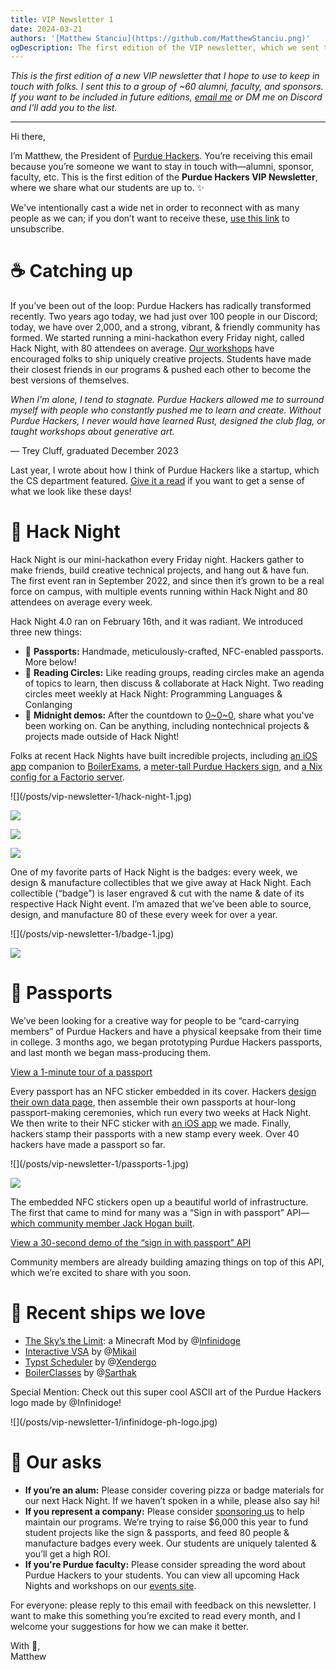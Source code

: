 ```yaml
---
title: VIP Newsletter 1
date: 2024-03-21
authors: '[Matthew Stanciu](https://github.com/MatthewStanciu.png)'
ogDescription: The first edition of the VIP newsletter, which we sent to alumni, faculty, and sponsors.
---
```


_This is the first edition of a new VIP newsletter that I hope to use to keep in touch with folks. I sent this to a group of ~60 alumni, faculty, and sponsors. If you want to be included in future editions, [email me](mailto:mstanciu@purdue.edu) or DM me on Discord and I'll add you to the list._

---

Hi there,

I’m Matthew, the President of [Purdue Hackers](https://purduehackers.com). You’re receiving this email because you’re someone we want to stay in touch with—alumni, sponsor, faculty, etc. This is the first edition of the **Purdue Hackers VIP Newsletter**, where we share what our students are up to. ✨

We've intentionally cast a wide net in order to reconnect with as many people as we can; if you don’t want to receive these, [use this link](https://forms.gle/G4uwmdcNAsC5QZ6D8) to unsubscribe.

# ☕ Catching up

If you’ve been out of the loop: Purdue Hackers has radically transformed recently. Two years ago today, we had just over 100 people in our Discord; today, we have over 2,000, and a strong, vibrant, & friendly community has formed. We started running a mini-hackathon every Friday night, called Hack Night, with 80 attendees on average. [Our workshops](https://events.purduehackers.com/sound-galaxy-workshop) have encouraged folks to ship uniquely creative projects. Students have made their closest friends in our programs & pushed each other to become the best versions of themselves.

_When I’m alone, I tend to stagnate. Purdue Hackers allowed me to surround myself with people who constantly pushed me to learn and create. Without Purdue Hackers, I never would have learned Rust, designed the club flag, or taught workshops about generative art._

— Trey Cluff, graduated December 2023

Last year, I wrote about how I think of Purdue Hackers like a startup, which the CS department featured. [Give it a read](https://blog.purduehackers.com/posts/college-clubs-are-awesome) if you want to get a sense of what we look like these days!

# 🌛 Hack Night

Hack Night is our mini-hackathon every Friday night. Hackers gather to make friends, build creative technical projects, and hang out & have fun. The first event ran in September 2022, and since then it’s grown to be a real force on campus, with multiple events running within Hack Night and 80 attendees on average every week.

Hack Night 4.0 ran on February 16th, and it was radiant. We introduced three new things:

- 🛂 **Passports:** Handmade, meticulously-crafted, NFC-enabled passports. More below!
- 🌟 **Reading Circles:** Like reading groups, reading circles make an agenda of topics to learn, then discuss & collaborate at Hack Night. Two reading circles meet weekly at Hack Night: Programming Languages & Conlanging
- 🌃 **Midnight demos:** After the countdown to [0~0~0](https://blog.purduehackers.com/posts/lightning-time), share what you've been working on. Can be anything, including nontechnical projects & projects made outside of Hack Night!

Folks at recent Hack Nights have built incredible projects, including [an iOS app](https://cdn.sanity.io/images/xqpbdhg6/production/c02db954b452a74f690b6ad12363f5fa32d3ee4c-1280x960.jpg) companion to [BoilerExams](https://www.boilerexams.com/), a [meter-tall Purdue Hackers sign](https://cdn.sanity.io/images/xqpbdhg6/production/43eda5af9f69bf436facade815d31329761448b2-1280x960.jpg), and [a Nix config for a Factorio server](https://github.com/Infinidoge/universe/blob/master/modules/vendored/factorio.nix).

<div className="grid grid-cols-2 gap-2">
![](/posts/vip-newsletter-1/hack-night-1.jpg)

![](/posts/vip-newsletter-1/hack-night-2.jpg)

![](/posts/vip-newsletter-1/hack-night-3.jpg)

![](/posts/vip-newsletter-1/hack-night-4.jpg)

</div>

One of my favorite parts of Hack Night is the badges: every week, we design & manufacture collectibles that we give away at Hack Night. Each collectible (“badge”) is laser engraved & cut with the name & date of its respective Hack Night event. I’m amazed that we’ve been able to source, design, and manufacture 80 of these every week for over a year.

<div className="grid grid-cols-2 gap-2">
![](/posts/vip-newsletter-1/badge-1.jpg)

![](/posts/vip-newsletter-1/badge-2.jpg)

</div>

# 🛂 Passports

We’ve been looking for a creative way for people to be “card-carrying members” of Purdue Hackers and have a physical keepsake from their time in college. 3 months ago, we began prototyping Purdue Hackers passports, and last month we began mass-producing them.

[View a 1-minute tour of a passport](https://youtu.be/AngfUtdNcV8?si=4EdVDwEkVV3D42TB)

Every passport has an NFC sticker embedded in its cover. Hackers [design their own data page](https://passports.purduehackers.com), then assemble their own passports at hour-long passport-making ceremonies, which run every two weeks at Hack Night. We then write to their NFC sticker with [an iOS app](https://github.com/purduehackers/passport-authority) we made. Finally, hackers stamp their passports with a new stamp every week. Over 40 hackers have made a passport so far.

<div className="grid grid-cols-2 gap-2">
![](/posts/vip-newsletter-1/passports-1.jpg)

![](/posts/vip-newsletter-1/passports-2.jpeg)

</div>

The embedded NFC stickers open up a beautiful world of infrastructure. The first that came to mind for many was a “Sign in with passport” API—[which community member Jack Hogan built](https://github.com/purduehackers/id).

[View a 30-second demo of the “sign in with passport” API](https://youtu.be/IXMuO62g0Sk)

Community members are already building amazing things on top of this API, which we’re excited to share with you soon.

# 🚢 Recent ships we love

- [The Sky’s the Limit](https://modrinth.com/mod/the-skys-the-limit): a Minecraft Mod by @[Infinidoge](https://github.com/Infinidoge)
- [Interactive VSA](https://github.com/mkhan45/interactive_vsa) by @[Mikail](https://github.com/mkhan45)
- [Typst Scheduler](https://gitlab.com/hrovnyak/typst-scheduler) by @[Xendergo](https://github.com/Xendergo)
- [BoilerClasses](https://www.reddit.com/r/Purdue/comments/19b3p7u/boilerclasses_update/) by @[Sarthak](https://github.com/knightron0)

Special Mention: Check out this super cool ASCII art of the Purdue Hackers logo made by @Infinidoge!

<div className="w-72">![](/posts/vip-newsletter-1/infinidoge-ph-logo.jpg)</div>

# 📣 Our asks

- **If you’re an alum:** Please consider covering pizza or badge materials for our next Hack Night. If we haven’t spoken in a while, please also say hi!
- **If you represent a company:** Please consider [sponsoring us](https://purduehackers.com/sponsor) to help maintain our programs. We’re trying to raise $6,000 this year to fund student projects like the sign & passports, and feed 80 people & manufacture badges every week. Our students are uniquely talented & you’ll get a high ROI.
- **If you're Purdue faculty:** Please consider spreading the word about Purdue Hackers to your students. You can view all upcoming Hack Nights and workshops on our [events site](https://events.purduehackers.com).

For everyone: please reply to this email with feedback on this newsletter. I want to make this something you’re excited to read every month, and I welcome your suggestions for how we can make it better.

With 💛,<br />
Matthew
